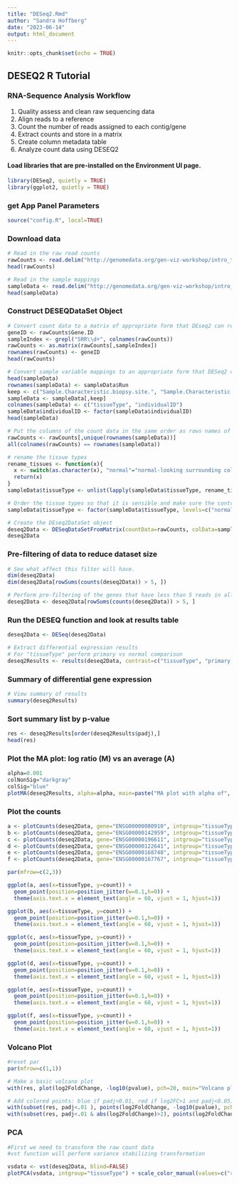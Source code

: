 ```yaml
---
title: "DESeq2.Rmd"
author: "Sandra Hoffberg"
date: "2023-06-14"
output: html_document
---
```


```r
knitr::opts_chunk$set(echo = TRUE)
```

## DESEQ2 R Tutorial

### RNA-Sequence Analysis Workflow

1. Quality assess and clean raw sequencing data
2. Align reads to a reference
3. Count the number of reads assigned to each contig/gene
4. Extract counts and store in a matrix
5. Create column metadata table
6. Analyze count data using DESEQ2


#### Load libraries that are pre-installed on the Environment UI page.
```r
library(DESeq2, quietly = TRUE)
library(ggplot2, quietly = TRUE)
```

### get App Panel Parameters
```r
source("config.R", local=TRUE)
```

### Download data
```r

# Read in the raw read counts
rawCounts <- read.delim("http://genomedata.org/gen-viz-workshop/intro_to_deseq2/tutorial/E-GEOD-50760-raw-counts.tsv")
head(rawCounts)

# Read in the sample mappings
sampleData <- read.delim("http://genomedata.org/gen-viz-workshop/intro_to_deseq2/tutorial/E-GEOD-50760-experiment-design.tsv")
head(sampleData)

```



### Construct DESEQDataSet Object
```r

# Convert count data to a matrix of appropriate form that DEseq2 can read
geneID <- rawCounts$Gene.ID
sampleIndex <- grepl("SRR\\d+", colnames(rawCounts))
rawCounts <- as.matrix(rawCounts[,sampleIndex])
rownames(rawCounts) <- geneID
head(rawCounts)

# Convert sample variable mappings to an appropriate form that DESeq2 can read
head(sampleData)
rownames(sampleData) <- sampleData$Run
keep <- c("Sample.Characteristic.biopsy.site.", "Sample.Characteristic.individual.")
sampleData <- sampleData[,keep]
colnames(sampleData) <- c("tissueType", "individualID")
sampleData$individualID <- factor(sampleData$individualID)
head(sampleData)

# Put the columns of the count data in the same order as rows names of the sample mapping, then make sure it worked
rawCounts <- rawCounts[,unique(rownames(sampleData))]
all(colnames(rawCounts) == rownames(sampleData))

# rename the tissue types
rename_tissues <- function(x){
  x <- switch(as.character(x), "normal"="normal-looking surrounding colonic epithelium", "primary tumor"="primary colorectal cancer",  "colorectal cancer metastatic in the liver"="metastatic colorectal cancer to the liver")
  return(x)
}
sampleData$tissueType <- unlist(lapply(sampleData$tissueType, rename_tissues))

# Order the tissue types so that it is sensible and make sure the control sample is first: normal sample -> primary tumor -> metastatic tumor
sampleData$tissueType <- factor(sampleData$tissueType, levels=c("normal-looking surrounding colonic epithelium", "primary colorectal cancer", "metastatic colorectal cancer to the liver"))

# Create the DEseq2DataSet object
deseq2Data <- DESeqDataSetFromMatrix(countData=rawCounts, colData=sampleData, design= ~ individualID + tissueType)
deseq2Data
```


### Pre-filtering of data to reduce dataset size
```r
# See what affect this filter will have.
dim(deseq2Data)
dim(deseq2Data[rowSums(counts(deseq2Data)) > 5, ])

# Perform pre-filtering of the genes that have less than 5 reads in all samples
deseq2Data <- deseq2Data[rowSums(counts(deseq2Data)) > 5, ]
```


### Run the DESEQ function and look at results table
```r
deseq2Data <- DESeq(deseq2Data)

# Extract differential expression results
# For "tissueType" perform primary vs normal comparison
deseq2Results <- results(deseq2Data, contrast=c("tissueType", "primary colorectal cancer", "normal-looking surrounding colonic epithelium"))
```



### Summary of differential gene expression
```r
# View summary of results
summary(deseq2Results)
```


### Sort summary list by p-value
```r
res <- deseq2Results[order(deseq2Results$padj),]
head(res)
```


### Plot the MA plot:  log ratio (M) vs an average (A)
```r
alpha=0.001
colNonSig="darkgray"
colSig="blue"
plotMA(deseq2Results, alpha=alpha, main=paste("MA plot with alpha of", alpha, sep=" "), colNonSig=colNonSig, colSig=colSig)
```


### Plot the counts
```r



a <- plotCounts(deseq2Data, gene="ENSG00000080910", intgroup="tissueType", returnData=TRUE)
b <- plotCounts(deseq2Data, gene="ENSG00000142959", intgroup="tissueType", returnData=TRUE)
c <- plotCounts(deseq2Data, gene="ENSG00000196611", intgroup="tissueType", returnData=TRUE)
d <- plotCounts(deseq2Data, gene="ENSG00000122641", intgroup="tissueType", returnData=TRUE)
e <- plotCounts(deseq2Data, gene="ENSG00000168748", intgroup="tissueType", returnData=TRUE)
f <- plotCounts(deseq2Data, gene="ENSG00000167767", intgroup="tissueType", returnData=TRUE)

par(mfrow=c(2,3))

ggplot(a, aes(x=tissueType, y=count)) + 
  geom_point(position=position_jitter(w=0.1,h=0)) + 
  theme(axis.text.x = element_text(angle = 60, vjust = 1, hjust=1))

ggplot(b, aes(x=tissueType, y=count)) + 
  geom_point(position=position_jitter(w=0.1,h=0)) + 
  theme(axis.text.x = element_text(angle = 60, vjust = 1, hjust=1))

ggplot(c, aes(x=tissueType, y=count)) + 
  geom_point(position=position_jitter(w=0.1,h=0)) + 
  theme(axis.text.x = element_text(angle = 60, vjust = 1, hjust=1))

ggplot(d, aes(x=tissueType, y=count)) + 
  geom_point(position=position_jitter(w=0.1,h=0)) + 
  theme(axis.text.x = element_text(angle = 60, vjust = 1, hjust=1))

ggplot(e, aes(x=tissueType, y=count)) + 
  geom_point(position=position_jitter(w=0.1,h=0)) + 
  theme(axis.text.x = element_text(angle = 60, vjust = 1, hjust=1))

ggplot(f, aes(x=tissueType, y=count)) + 
  geom_point(position=position_jitter(w=0.1,h=0)) + 
  theme(axis.text.x = element_text(angle = 60, vjust = 1, hjust=1))
```

### Volcano Plot
```r
#reset par
par(mfrow=c(1,1))

# Make a basic volcano plot
with(res, plot(log2FoldChange, -log10(pvalue), pch=20, main="Volcano plot", xlim=c(-3,3)))

# Add colored points: blue if padj<0.01, red if log2FC>1 and padj<0.05)
with(subset(res, padj<.01 ), points(log2FoldChange, -log10(pvalue), pch=20, col="blue"))
with(subset(res, padj<.01 & abs(log2FoldChange)>2), points(log2FoldChange, -log10(pvalue), pch=20, col="red"))
```


### PCA
```r
#First we need to transform the raw count data
#vst function will perform variance stabilizing transformation

vsdata <- vst(deseq2Data, blind=FALSE)
plotPCA(vsdata, intgroup="tissueType") + scale_color_manual(values=c("red","forestgreen","blue")) + scale_size_manual(values=1)

```

